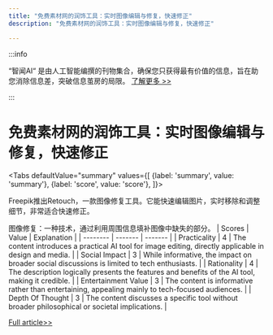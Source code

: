 ```yaml
---
title: "免费素材网的润饰工具：实时图像编辑与修复，快速修正"
description: "免费素材网的润饰工具：实时图像编辑与修复，快速修正"

---
```



:::info

“智闻AI“ 是由人工智能编撰的刊物集合，确保您只获得最有价值的信息，旨在助您消除信息差，突破信息茧房的局限。  [了解更多 >>](/)

:::

# 免费素材网的润饰工具：实时图像编辑与修复，快速修正


<Tabs
	defaultValue="summary"
	values={[
	{label: 'summary', value: 'summary'},
	{label: 'score', value: 'score'},
]}>
<TabItem value="summary">


Freepik推出Retouch，一款图像修复工具。它能快速编辑图片，实时移除和调整细节，非常适合快速修正。

图像修复：一种技术，通过利用周围信息填补图像中缺失的部分。
</TabItem>
<TabItem value="score">
	| Scores     | Value   | Explanation |
	| -------- | ------- | ------- |
	| Practicality  | 4    | The content introduces a practical AI tool for image editing, directly applicable in design and media.    |
	| Social Impact | 3     | While informative, the impact on broader social discussions is limited to tech enthusiasts.    |
	| Rationality    | 4    | The description logically presents the features and benefits of the AI tool, making it credible.    |
	| Entertainment Value    | 3    | The content is informative rather than entertaining, appealing mainly to tech-focused audiences.    |
	| Depth Of Thought    | 3    | The content discusses a specific tool without broader philosophical or societal implications.    |
</TabItem>
</Tabs>

[Full article>>](https://x.com/mhdfaran/status/1801571120132526184)
